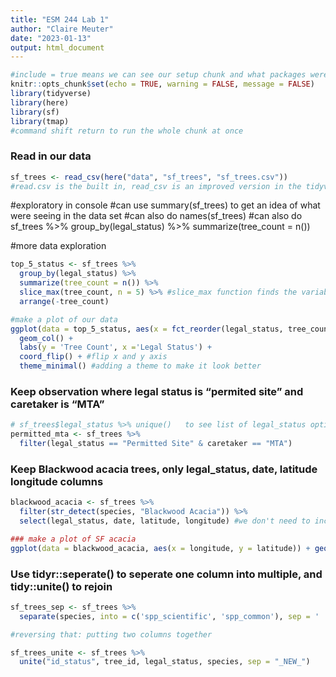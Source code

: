 ```yaml
---
title: "ESM 244 Lab 1"
author: "Claire Meuter"
date: "2023-01-13"
output: html_document
---
```


```r
#include = true means we can see our setup chunk and what packages were installed
knitr::opts_chunk$set(echo = TRUE, warning = FALSE, message = FALSE)
library(tidyverse)
library(here)
library(sf)
library(tmap)
#command shift return to run the whole chunk at once 
```


### Read in our data 
```r
sf_trees <- read_csv(here("data", "sf_trees", "sf_trees.csv"))
#read.csv is the built in, read_csv is an improved version in the tidyverse, it adds additional functionality. read_csv will generally eb faster anyways 
```


#exploratory in console
#can use summary(sf_trees) to get an idea of what were seeing in the data set 
#can also do names(sf_trees)
#can also do sf_trees %>% group_by(legal_status) %>% summarize(tree_count = n())

#more data exploration
```r
top_5_status <- sf_trees %>%
  group_by(legal_status) %>%
  summarize(tree_count = n()) %>%
  slice_max(tree_count, n = 5) %>% #slice_max function finds the variables that are the maximum and only keep the top 5 (in this case bc n =5)
  arrange(-tree_count)

#make a plot of our data 
ggplot(data = top_5_status, aes(x = fct_reorder(legal_status, tree_count), y =tree_count)) +
  geom_col() +
  labs(y = 'Tree Count', x ='Legal Status') + 
  coord_flip() + #flip x and y axis 
  theme_minimal() #adding a theme to make it look better
```
### Keep observation where legal status is "permited site" and caretaker is "MTA" 
```r
# sf_trees$legal_status %>% unique()   to see list of legal_status options 
permitted_mta <- sf_trees %>% 
  filter(legal_status == "Permitted Site" & caretaker == "MTA") 
```

### Keep Blackwood acacia trees, only legal_status, date, latitude longitude columns 
```r
blackwood_acacia <- sf_trees %>% 
  filter(str_detect(species, "Blackwood Acacia")) %>% 
  select(legal_status, date, latitude, longitude) #we don't need to include species anymore, so only keep the columns relevant to our map we'll make 

### make a plot of SF acacia 
ggplot(data = blackwood_acacia, aes(x = longitude, y = latitude)) + geom_point()


```
### Use tidyr::seperate() to seperate one column into multiple, and tidy::unite() to rejoin
```r
sf_trees_sep <- sf_trees %>%
  separate(species, into = c('spp_scientific', 'spp_common'), sep = ' :: ')

#reversing that: putting two columns together 

sf_trees_unite <- sf_trees %>% 
  unite("id_status", tree_id, legal_status, species, sep = "_NEW_")

```

